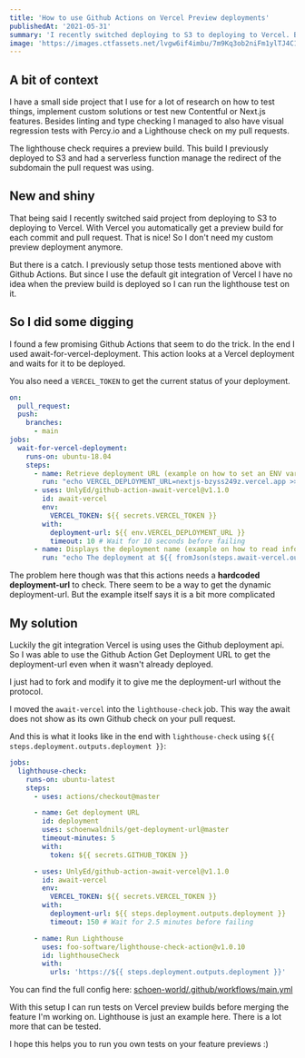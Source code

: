 ```yaml
---
title: 'How to use Github Actions on Vercel Preview deployments'
publishedAt: '2021-05-31'
summary: 'I recently switched deploying to S3 to deploying to Vercel. But how do you test PRs then?'
image: 'https://images.ctfassets.net/lvgw6if4imbu/7m9Kq3ob2niFm1ylTJ4C18/e21476eaefe1a90724b7cafb95a58112/vercel-github-actinos-lighthouse.png?w=1200&h=630&fit=fill'
---
```


## A bit of context

I have a small side project that I use for a lot of research on how to test things, implement custom solutions or test new Contentful or Next.js features. Besides linting and type checking I managed to also have visual regression tests with Percy.io and a Lighthouse check on my pull requests. 

The lighthouse check requires a preview build. This build I previously deployed to S3 and had a serverless function manage the redirect of the subdomain the pull request was using. 

## New and shiny

That being said I recently switched said project from deploying to S3 to deploying to Vercel. With Vercel you automatically get a preview build for each commit and pull request. That is nice! So I don't need my custom preview deployment anymore. 

But there is a catch. I previously setup those tests mentioned above with Github Actions. But since I use the default git integration of Vercel I have no idea when the preview build is deployed so I can run the lighthouse test on it.

## So I did some digging

I found a few promising Github Actions that seem to do the trick. In the end I used await-for-vercel-deployment. This action looks at a Vercel deployment and waits for it to be deployed. 

You also need a `VERCEL_TOKEN` to get the current status of your deployment.

```yaml
on:
  pull_request:
  push:
    branches:
      - main
jobs:
  wait-for-vercel-deployment:
    runs-on: ubuntu-18.04
    steps:
      - name: Retrieve deployment URL (example on how to set an ENV var)
        run: "echo VERCEL_DEPLOYMENT_URL=nextjs-bzyss249z.vercel.app >> $GITHUB_ENV"
      - uses: UnlyEd/github-action-await-vercel@v1.1.0
        id: await-vercel
        env:
          VERCEL_TOKEN: ${{ secrets.VERCEL_TOKEN }}
        with:
          deployment-url: ${{ env.VERCEL_DEPLOYMENT_URL }}
          timeout: 10 # Wait for 10 seconds before failing
      - name: Displays the deployment name (example on how to read information about the deployment)
        run: "echo The deployment at ${{ fromJson(steps.await-vercel.outputs.deploymentDetails).url }} is ${{ fromJson(steps.await-vercel.outputs.deploymentDetails).readyState }}"
```

The problem here though was that this actions needs a **hardcoded deployment-url** to check. There seem to be a way to get the dynamic deployment-url. But the example itself says it is a bit more complicated

## My solution

Luckily the git integration Vercel is using uses the Github deployment api. So I was able to use the Github Action Get Deployment URL to get the deployment-url even when it wasn't already deployed. 

I just had to fork and modify it to give me the deployment-url without the protocol.

I moved the `await-vercel` into the `lighthouse-check` job. This way the await does not show as its own Github check on your pull request.

And this is what it looks like in the end with `lighthouse-check` using `${{ steps.deployment.outputs.deployment }}`:

```yaml
jobs:
  lighthouse-check:
    runs-on: ubuntu-latest
    steps:
      - uses: actions/checkout@master

      - name: Get deployment URL
        id: deployment
        uses: schoenwaldnils/get-deployment-url@master
        timeout-minutes: 5
        with:
          token: ${{ secrets.GITHUB_TOKEN }}

      - uses: UnlyEd/github-action-await-vercel@v1.1.0
        id: await-vercel
        env:
          VERCEL_TOKEN: ${{ secrets.VERCEL_TOKEN }}
        with:
          deployment-url: ${{ steps.deployment.outputs.deployment }}
          timeout: 150 # Wait for 2.5 minutes before failing

      - name: Run Lighthouse
        uses: foo-software/lighthouse-check-action@v1.0.10
        id: lighthouseCheck
        with:
          urls: 'https://${{ steps.deployment.outputs.deployment }}'
```

You can find the full config here: [schoen-world/.github/workflows/main.yml](https://github.com/schoenwaldnils/schoen-world/blob/5102a409ccdf72ffe3304768ae6a244e34b1e41e/.github/workflows/main.yml)

With this setup I can run tests on Vercel preview builds before merging the feature I'm working on. Lighthouse is just an example here. There is a lot more that can be tested.

I hope this helps you to run you own tests on your feature previews :) 
